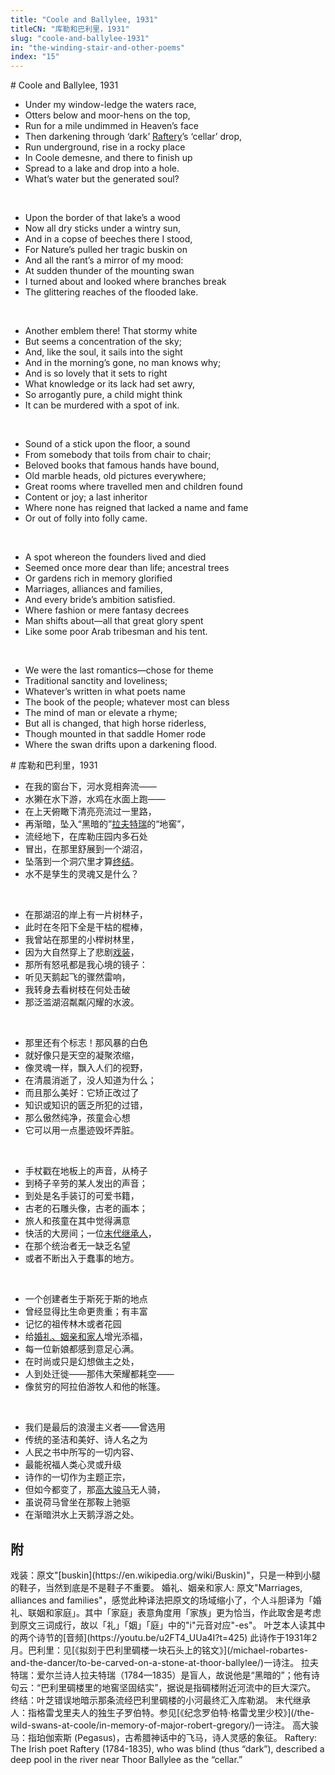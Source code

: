 ```yaml
---
title: "Coole and Ballylee, 1931"
titleCN: "库勒和巴利里，1931"
slug: "coole-and-ballylee-1931"
in: "the-winding-stair-and-other-poems"
index: "15"
---
```


<PoemContent>

<PoemSection>
# Coole and Ballylee, 1931

- Under my window-ledge the waters race,
- Otters below and moor-hens on the top,
- Run for a mile undimmed in Heaven’s face
- Then darkening through ‘dark’ [Raftery](#7)’s ‘cellar’ drop,
- Run underground, rise in a rocky place
- In Coole demesne, and there to finish up
- Spread to a lake and drop into a hole.
- What’s water but the generated soul?

<br />

- Upon the border of that lake’s a wood
- Now all dry sticks under a wintry sun,
- And in a copse of beeches there I stood,
- For Nature’s pulled her tragic buskin on
- And all the rant’s a mirror of my mood:
- At sudden thunder of the mounting swan
- I turned about and looked where branches break
- The glittering reaches of the flooded lake.

<br />

- Another emblem there! That stormy white
- But seems a concentration of the sky;
- And, like the soul, it sails into the sight
- And in the morning’s gone, no man knows why;
- And is so lovely that it sets to right
- What knowledge or its lack had set awry,
- So arrogantly pure, a child might think
- It can be murdered with a spot of ink.

<br />

- Sound of a stick upon the floor, a sound
- From somebody that toils from chair to chair;
- Beloved books that famous hands have bound,
- Old marble heads, old pictures everywhere;
- Great rooms where travelled men and children found
- Content or joy; a last inheritor
- Where none has reigned that lacked a name and fame
- Or out of folly into folly came.

<br />

- A spot whereon the founders lived and died
- Seemed once more dear than life; ancestral trees
- Or gardens rich in memory glorified
- Marriages, alliances and families,
- And every bride’s ambition satisfied.
- Where fashion or mere fantasy decrees
- Man shifts about—all that great glory spent
- Like some poor Arab tribesman and his tent.

<br />

- We were the last romantics—chose for theme
- Traditional sanctity and loveliness;
- Whatever’s written in what poets name
- The book of the people; whatever most can bless
- The mind of man or elevate a rhyme;
- But all is changed, that high horse riderless,
- Though mounted in that saddle Homer rode
- Where the swan drifts upon a darkening flood.
</PoemSection>

<PoemSection>
# 库勒和巴利里，1931 

- 在我的窗台下，河水竞相奔流——
- 水獭在水下游，水鸡在水面上跑——
- 在上天俯瞰下清亮亮流过一里路，
- 再渐暗，坠入“黑暗的”[拉夫特瑞](#3)的“地窖”，
- 流经地下，在库勒庄园内多石处
- 冒出，在那里舒展到一个湖沼，
- 坠落到一个洞穴里才算[终结](#4)。
- 水不是孳生的灵魂又是什么？

<br />

- 在那湖沼的岸上有一片树林子，
- 此时在冬阳下全是干枯的棍棒，
- 我曾站在那里的小榉树林里，
- 因为大自然穿上了悲剧[戏装](#1)，
- 那所有怒吼都是我心境的镜子：
- 听见天鹅起飞的骤然雷响，
- 我转身去看树枝在何处击破
- 那泛滥湖沼粼粼闪耀的水波。

<br />

- 那里还有个标志！那风暴的白色
- 就好像只是天空的凝聚浓缩，
- 像灵魂一样，飘入人们的视野，
- 在清晨消逝了，没人知道为什么；
- 而且那么美好：它矫正改过了
- 知识或知识的匮乏所犯的过错，
- 那么傲然纯净，孩童会心想
- 它可以用一点墨迹毁坏弄脏。

<br />

- 手杖戳在地板上的声音，从椅子
- 到椅子辛劳的某人发出的声音；
- 到处是名手装订的可爱书籍，
- 古老的石雕头像，古老的画本；
- 旅人和孩童在其中觉得满意
- 快活的大房间；一位[末代继承人](#5)，
- 在那个统治者无一缺乏名望
- 或者不断出入于蠢事的地方。

<br />

- 一个创建者生于斯死于斯的地点
- 曾经显得比生命更贵重；有丰富
- 记忆的祖传林木或者花园
- 给[婚礼、姻亲和家人](#2)增光添福，
- 每一位新娘都感到意足心满。
- 在时尚或只是幻想做主之处，
- 人到处迁徙——那伟大荣耀都耗空——
- 像贫穷的阿拉伯游牧人和他的帐篷。

<br />

- 我们是最后的浪漫主义者——曾选用
- 传统的圣洁和美好、诗人名之为
- 人民之书中所写的一切内容、
- 最能祝福人类心灵或升级
- 诗作的一切作为主题正宗，
- 但如今都变了，那[高大骏马](#6)无人骑，
- 虽说荷马曾坐在那鞍上驰驱
- 在渐暗洪水上天鹅浮游之处。
</PoemSection>

</PoemContent>

## 附

<PoemAppendix source="维护者注——">
<PoemFootnote index={1}>
戏装：原文"[buskin](https://en.wikipedia.org/wiki/Buskin)"，只是一种到小腿的鞋子，当然到底是不是鞋子不重要。
</PoemFootnote>
<PoemFootnote index={2}>
婚礼、姻亲和家人: 原文"Marriages, alliances and families"，感觉此种译法把原文的场域缩小了，个人斗胆译为「婚礼、联姻和家庭」。其中「家庭」表意角度用「家族」更为恰当，作此取舍是考虑到原文三词成行，故以「礼」「姻」「庭」中的"i"元音对应"-es"。
</PoemFootnote>
<PoemFootnote>
叶芝本人读其中的两个诗节的[音频](https://youtu.be/u2FT4_UUa4I?t=425)
</PoemFootnote>
</PoemAppendix>

<PoemAppendix source="叶芝诗集（增订本） 2018 ——">
<PoemFootnote>
此诗作于1931年2月。巴利里：见[《拟刻于巴利里碉楼一块石头上的铭文》](/michael-robartes-and-the-dancer/to-be-carved-on-a-stone-at-thoor-ballylee/)一诗注。
</PoemFootnote>
<PoemFootnote index={3}>
拉夫特瑞：爱尔兰诗人拉夫特瑞（1784—1835）是盲人，故说他是“黑暗的”；他有诗句云：“巴利里碉楼里的地窖坚固结实”，据说是指碉楼附近河流中的巨大深穴。
</PoemFootnote>
<PoemFootnote index={4}>
终结：叶芝错误地暗示那条流经巴利里碉楼的小河最终汇入库勒湖。
</PoemFootnote>
<PoemFootnote index={5}>
末代继承人：指格雷戈里夫人的独生子罗伯特。参见[《纪念罗伯特·格雷戈里少校》](/the-wild-swans-at-coole/in-memory-of-major-robert-gregory/)一诗注。
</PoemFootnote>
<PoemFootnote index={6}>
高大骏马：指珀伽索斯 (Pegasus)，古希腊神话中的飞马，诗人灵感的象征。
</PoemFootnote>
</PoemAppendix>

<PoemAppendix source="The Collected Works of W. B. Yeats, Volume I—">
<PoemFootnote index={7}>
Raftery: The Irish poet Raftery (1784-1835), who was blind (thus “dark”), described a deep pool in the river near Thoor Ballylee as the “cellar.”
</PoemFootnote>
</PoemAppendix>

<PoemTranslator translator="傅浩"/>
